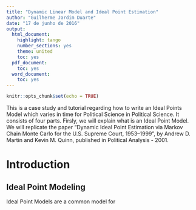 ```yaml
---
title: "Dynamic Linear Model and Ideal Point Estimation"
author: "Guilherme Jardim Duarte"
date: "17 de junho de 2016"
output:
  html_document:
    highlight: tango
    number_sections: yes
    theme: united
    toc: yes
  pdf_document:
    toc: yes
  word_document:
    toc: yes
---
```


```r
knitr::opts_chunk$set(echo = TRUE)
```


This is a case study and tutorial regarding how to write an Ideal Points Model which varies in time for Political Science in Political Science. It consists of four parts. Firsly, we will explain what is an Ideal Point Model. We will replicate the paper "Dynamic Ideal Point Estimation via Markov Chain Monte Carlo for the U.S. Supreme Court, 1953–1999", by Andrew D. Martin and Kevin M. Quinn, published in Political Analysis - 2001.

# Introduction 

## Ideal Point Modeling

Ideal Point Models are a common model for 
